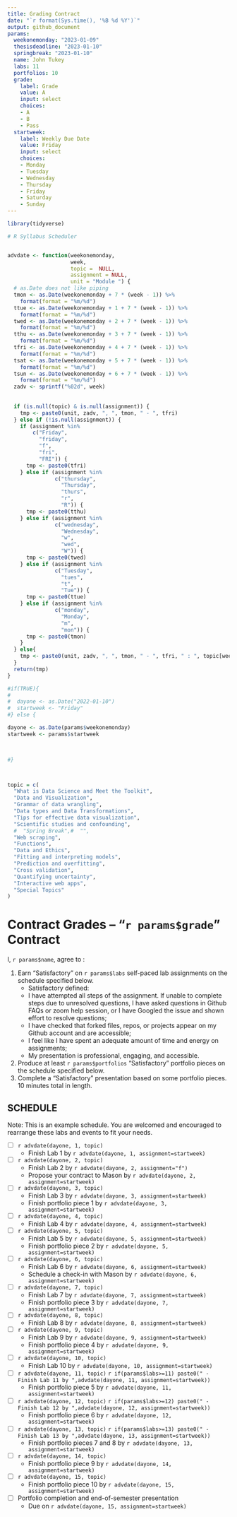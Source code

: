 ```yaml
---
title: Grading Contract
date: "`r format(Sys.time(), '%B %d %Y')`"
output: github_document
params:
  weekonemonday: "2023-01-09"
  thesisdeadline: "2023-01-10"
  springbreak: "2023-01-10"
  name: John Tukey
  labs: 11
  portfolios: 10
  grade:
    label: Grade
    value: A
    input: select
    choices:
    - A
    - B
    - Pass
  startweek:
    label: Weekly Due Date
    value: Friday
    input: select
    choices:
    - Monday
    - Tuesday
    - Wednesday
    - Thursday
    - Friday
    - Saturday
    - Sunday
---
```


```r

library(tidyverse)

# R Syllabus Scheduler


advdate <- function(weekonemonday,
                    week,
                    topic =  NULL,
                    assignment = NULL,
                    unit = "Module ") {
  # as.Date does not like piping
  tmon <- as.Date(weekonemonday + 7 * (week - 1)) %>% 
    format(format = "%m/%d")
  ttue <- as.Date(weekonemonday + 1 + 7 * (week - 1)) %>%
    format(format = "%m/%d")
  twed <- as.Date(weekonemonday + 2 + 7 * (week - 1)) %>%
    format(format = "%m/%d")
  tthu <- as.Date(weekonemonday + 3 + 7 * (week - 1)) %>%
    format(format = "%m/%d")
  tfri <- as.Date(weekonemonday + 4 + 7 * (week - 1)) %>%
    format(format = "%m/%d")
  tsat <- as.Date(weekonemonday + 5 + 7 * (week - 1)) %>%
    format(format = "%m/%d")
  tsun <- as.Date(weekonemonday + 6 + 7 * (week - 1)) %>%
    format(format = "%m/%d")
  zadv <- sprintf("%02d", week)
  
  
  if (is.null(topic) & is.null(assignment)) {
    tmp <- paste0(unit, zadv, ", ", tmon, " - ", tfri)
  } else if (!is.null(assignment)) {
    if (assignment %in%
        c("Friday",
          "friday",
          "f",
          "fri",
          "FRI")) {
      tmp <- paste0(tfri)
    } else if (assignment %in%
               c("thursday",
                 "Thursday",
                 "thurs",
                 "r",
                 "R")) {
      tmp <- paste0(tthu)
    } else if (assignment %in%
               c("wednesday",
                 "Wednesday",
                 "w",
                 "wed",
                 "W")) {
      tmp <- paste0(twed)
    } else if (assignment %in%
               c("Tuesday",
                 "tues",
                 "t",
                 "Tue")) {
      tmp <- paste0(ttue)
    } else if (assignment %in%
               c("monday",
                 "Monday",
                 "m",
                 "mon")) {
      tmp <- paste0(tmon)
    }
  } else{
    tmp <- paste0(unit, zadv, ", ", tmon, " - ", tfri, " : ", topic[week])
  }
  return(tmp)
}

#if(TRUE){
#  
#  dayone <- as.Date("2022-01-10")
#  startweek <- "Friday"
#} else {

dayone <- as.Date(params$weekonemonday)
startweek <- params$startweek


  
#}



topic = c(
  "What is Data Science and Meet the Toolkit",
  "Data and Visualization",
  "Grammar of data wrangling",
  "Data types and Data Transformations",
  "Tips for effective data visualization",
  "Scientific studies and confounding",
  #  "Spring Break",#  "",
  "Web scraping",
  "Functions",
  "Data and Ethics",
  "Fitting and interpreting models",
  "Prediction and overfitting",
  "Cross validation",
  "Quantifying uncertainty",
  "Interactive web apps",
  "Special Topics"
)

```

<!-- This contract is adapted from Annie Somerville's contract https://github.com/anniehsom -->



# Contract Grades – “`r params$grade`” Contract

I, `r params$name`, agree to :

1) Earn “Satisfactory” on `r params$labs` self-paced lab assignments on the schedule specified below.
	-  Satisfactory defined:
  	-  I have attempted all steps of the assignment. If unable to complete steps due to unresolved questions, I have asked questions in Github FAQs or zoom help session, or I have Googled the issue and shown effort to resolve questions;
  	-  I have checked that forked files, repos, or projects appear on my Github account and are accessible;
  	-  I feel like I have spent an adequate amount of time and energy on assignments; 
  	-  My presentation is professional, engaging, and accessible.
2) Produce at least `r params$portfolios` “Satisfactory” portfolio pieces on the schedule specified below.
3) Complete a “Satisfactory” presentation based on some portfolio pieces. 10 minutes total in length.



## SCHEDULE

Note: This is an example schedule. You are welcomed and encouraged to rearrange these labs and events to fit your needs.

- [ ] `r advdate(dayone, 1, topic)`
  - Finish Lab 1 by `r advdate(dayone, 1, assignment=startweek)`
- [ ] `r advdate(dayone, 2, topic)`
  - Finish Lab 2 by `r advdate(dayone, 2, assignment="f")`
  - Propose your contract to Mason by `r advdate(dayone, 2, assignment=startweek)`
- [ ]  `r advdate(dayone, 3, topic)`
  - Finish Lab 3  by `r advdate(dayone, 3, assignment=startweek)`
  - Finish portfolio piece 1 by `r advdate(dayone, 3, assignment=startweek)`
- [ ] `r advdate(dayone, 4, topic)`
  - Finish Lab 4  by `r advdate(dayone, 4, assignment=startweek)`
- [ ] `r advdate(dayone, 5, topic)`
  - Finish Lab 5  by `r advdate(dayone, 5, assignment=startweek)`
  - Finish portfolio piece 2 by `r advdate(dayone, 5, assignment=startweek)`
- [ ] `r advdate(dayone, 6, topic)`
  - Finish Lab 6 by `r advdate(dayone, 6, assignment=startweek)`
  - Schedule a check-in with Mason by `r advdate(dayone, 6, assignment=startweek)`
- [ ] `r advdate(dayone, 7, topic)`
  - Finish Lab 7 by `r advdate(dayone, 7, assignment=startweek)`
  - Finish portfolio piece 3 by `r advdate(dayone, 7, assignment=startweek)`
- [ ] `r advdate(dayone, 8, topic)`
  - Finish Lab 8 by `r advdate(dayone, 8, assignment=startweek)`
- [ ] `r advdate(dayone, 9, topic)`
  - Finish Lab 9 by `r advdate(dayone, 9, assignment=startweek)`
  - Finish portfolio piece 4 by `r advdate(dayone, 9, assignment=startweek)`
- [ ] `r advdate(dayone, 10, topic)`
  - Finish Lab 10 by `r advdate(dayone, 10, assignment=startweek)`
- [ ] `r advdate(dayone, 11, topic)`
  `r if(params$labs>=11) paste0(" - Finish Lab 11 by ",advdate(dayone, 11, assignment=startweek))`
  - Finish portfolio piece 5 by `r advdate(dayone, 11, assignment=startweek)`
- [ ] `r advdate(dayone, 12, topic)`
  `r if(params$labs>=12) paste0(" - Finish Lab 12 by ",advdate(dayone, 12, assignment=startweek))`
  - Finish portfolio piece 6 by `r advdate(dayone, 12, assignment=startweek)`
- [ ] `r advdate(dayone, 13, topic)`
  `r if(params$labs>=13) paste0(" - Finish Lab 13 by ",advdate(dayone, 13, assignment=startweek))`
  - Finish portfolio pieces 7 and 8 by `r advdate(dayone, 13, assignment=startweek)`
- [ ] `r advdate(dayone, 14, topic)`
  - Finish portfolio piece 9 by `r advdate(dayone, 14, assignment=startweek)`
- [ ] `r advdate(dayone, 15, topic)`
  - Finish portfolio piece 10 by `r advdate(dayone, 15, assignment=startweek)`
- [ ] Portfolio completion and end-of-semester presentation
  - Due on `r advdate(dayone, 15, assignment=startweek)`


